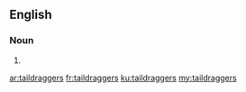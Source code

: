 ==English==

===Noun===
{{head|en|noun plural form}}

# {{plural of|taildragger|lang=en}}

[[ar:taildraggers]]
[[fr:taildraggers]]
[[ku:taildraggers]]
[[my:taildraggers]]